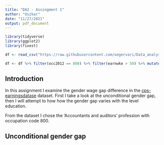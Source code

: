 ```yaml
---
title: "DA2 - Assingment 1" 
author: "Oszkar"
date: "11/27/2021"
output: pdf_document
---
```


```r
library(tidyverse)
library(ggplot2)
library(fixest)

df <- read_csv("https://raw.githubusercontent.com/oegervari/Data_analysis_2/main/data/morg-2014-emp.csv")

df <- df %>% filter(occ2012 == 800) %>% filter(earnwke > 50) %>% mutate(occupation = 'Accountants and auditors')

```

## Introduction

In this assignment I examine the gender wage gap difference in the [cps-earningsdatase](https://osf.io/g8p9j/) dataset. First I take a look at the unconditional gender gap, then I will attempt to how how the gender gap varies with the level education.

From the dataset I chose the 'Accountants and auditors' profession with occupation code 800.


## Unconditional gender gap


